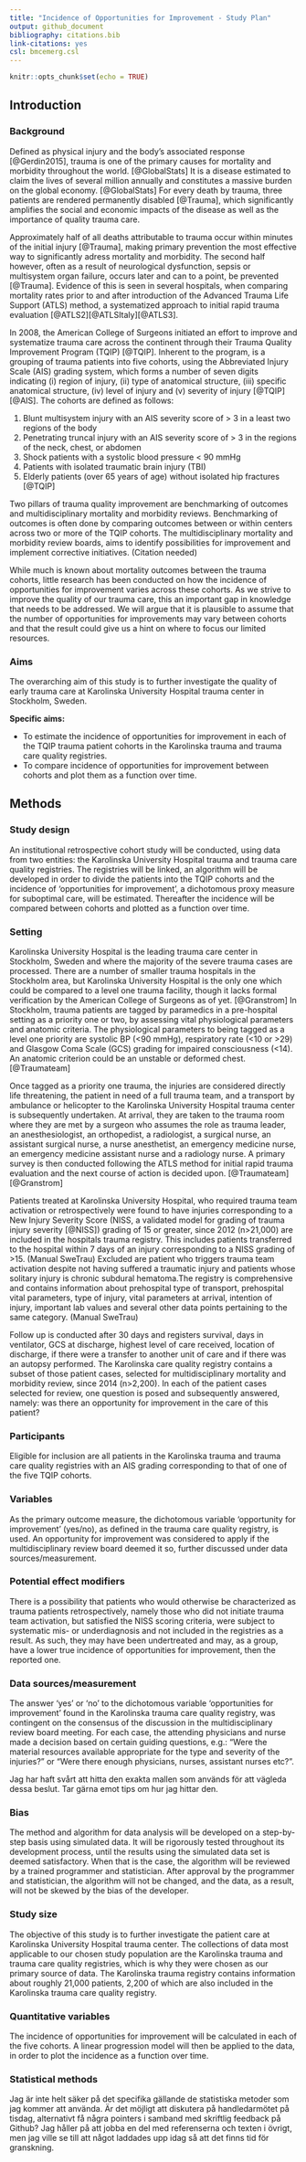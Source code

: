 ```yaml
---
title: "Incidence of Opportunities for Improvement - Study Plan"
output: github_document
bibliography: citations.bib
link-citations: yes
csl: bmcemerg.csl
---
```


```r
knitr::opts_chunk$set(echo = TRUE)
```


## Introduction
### Background

Defined as physical injury and the body’s associated response [@Gerdin2015], trauma is one of the primary causes for mortality and morbidity throughout the world. [@GlobalStats] It is a disease estimated to claim the lives of several million annually and constitutes a massive burden on the global economy. [@GlobalStats] For every death by trauma, three patients are rendered permanently disabled [@Trauma], which significantly amplifies the social and economic impacts of the disease as well as the importance of quality trauma care.

Approximately half of all deaths attributable to trauma occur within minutes of the initial injury [@Trauma], making primary prevention the most effective way to significantly adress mortality and morbidity. The second half however, often as a result of neurological dysfunction, sepsis or multisystem organ failure, occurs later and can to a point, be prevented [@Trauma]. Evidence of this is seen in several hospitals, when comparing mortality rates prior to and after  introduction of the Advanced Trauma Life Support (ATLS) method, a systematized approach to initial rapid trauma evaluation [@ATLS2][@ATLSItaly][@ATLS3].

In 2008, the American College of Surgeons initiated an effort to improve and systematize trauma care across the continent through their Trauma Quality Improvement Program (TQIP) [@TQIP]. Inherent to the program, is a grouping of trauma patients into five cohorts, using the Abbreviated Injury Scale (AIS) grading system, which forms a number of seven digits indicating (i) region of injury, (ii) type of anatomical structure, (iii) specific anatomical structure, (iv) level of injury and (v) severity of injury [@TQIP][@AIS]. The cohorts are defined as follows: 


1. Blunt multisystem injury with an AIS severity score of > 3 in a least two regions of the body
2. Penetrating truncal injury with an AIS severity score of > 3 in the regions of the neck, chest, or abdomen
3. Shock patients with a systolic blood pressure < 90 mmHg
4. Patients with isolated traumatic brain injury (TBI)
5. Elderly patients (over 65 years of age) without isolated hip fractures [@TQIP]

Two pillars of trauma quality improvement are benchmarking of outcomes and multidisciplinary mortality and morbidity reviews. Benchmarking of outcomes is often done by comparing outcomes between or within centers across two or more of the TQIP cohorts. The multidisciplinary mortality and morbidity review boards, aims to identify possibilities for improvement and implement corrective initiatives. (Citation needed)

While much is known about mortality outcomes between the trauma cohorts, little research has been conducted on how the incidence of opportunities for improvement varies across these cohorts. As we strive to improve the quality of our trauma care, this an important gap in knowledge that needs to be addressed. We will argue that it is plausible to assume that the number of opportunities for improvements may vary between cohorts and that the result could give us a hint on where to focus our limited resources.

### Aims

The overarching aim of this study is to further investigate the quality of early trauma care at Karolinska University Hospital trauma center in Stockholm, Sweden. 

**Specific aims:**


* To estimate the incidence of opportunities for improvement in each of the TQIP trauma patient cohorts in the Karolinska trauma and trauma care quality registries.
* To compare incidence of opportunities for improvement between cohorts and plot them as a function over time.

## Methods
### Study design 

An institutional retrospective cohort study will be conducted, using data from two entities: the Karolinska University Hospital trauma and trauma care quality registries. The registries will be linked, an algorithm will be developed in order to divide the patients into the TQIP cohorts and the incidence of ‘opportunities for improvement’, a dichotomous proxy measure for suboptimal care, will be estimated. Thereafter the incidence will be compared between cohorts and plotted as a function over time.

### Setting 

Karolinska University Hospital is the leading trauma care center in Stockholm, Sweden and where the majority of the severe trauma cases are processed. There are a number of smaller  trauma hospitals in the Stockholm area, but Karolinska University Hospital is the only one which could be compared to a level one trauma facility, though it lacks formal verification by the American College of Surgeons as of yet. [@Granstrom] In Stockholm, trauma patients are tagged by paramedics in a pre-hospital setting as a priority one or two, by assessing vital physiological parameters and anatomic criteria. The physiological parameters to being tagged as a level one priority are systolic BP (<90 mmHg), respiratory rate (<10 or >29) and Glasgow Coma Scale (GCS) grading for impaired consciousness (<14). An anatomic criterion could be an unstable or deformed chest. [@Traumateam]

Once tagged as a priority one trauma, the injuries are considered directly life threatening, the patient in need of a full trauma team, and a transport by ambulance or helicopter to the Karolinska University Hospital trauma center is subsequently undertaken. At arrival, they are taken to the trauma room where they are met by a surgeon who assumes the role as trauma leader, an anesthesiologist, an orthopedist, a radiologist, a surgical nurse, an assistant surgical nurse, a nurse anesthetist, an emergency medicine nurse, an emergency medicine assistant nurse and a radiology nurse. A primary survey is then conducted following the ATLS method for initial rapid trauma evaluation and the next course of action is decided upon. [@Traumateam] [@Granstrom]

Patients treated at Karolinska University Hospital, who required trauma team activation or retrospectively were found to have injuries corresponding to a New Injury Severity Score (NISS, a validated model for grading of trauma injury severity [@NISS]) grading of 15 or greater, since 2012 (n>21,000) are included in the hospitals trauma registry. This includes patients transferred to the hospital within 7 days of an injury corresponding to a NISS grading of >15. (Manual SweTrau) Excluded are patient who triggers trauma team activation despite not having suffered a traumatic injury and patients whose solitary injury is chronic subdural hematoma.The registry is comprehensive and contains information about prehospital type of transport, prehospital vital parameters, type of injury, vital parameters at arrival, intention of injury, important lab values and several other data points pertaining to the same category. (Manual SweTrau)

Follow up is conducted after 30 days and registers survival, days in ventilator, GCS at discharge, highest level of care received, location of discharge, if there were a transfer to another unit of care and if there was an autopsy performed. The Karolinska care quality registry contains a subset of those patient cases, selected for multidisciplinary mortality and morbidity review, since 2014 (n>2,200). In each of the patient cases selected for review, one question is posed and subsequently answered, namely: was there an opportunity for improvement in the care of this patient?

### Participants 

Eligible for inclusion are all patients in the Karolinska trauma and trauma care quality registries with an AIS grading corresponding to that of one of the five TQIP cohorts. 

### Variables 

As the primary outcome measure, the dichotomous variable ‘opportunity for improvement’ (yes/no), as defined in the trauma care quality registry, is used. An opportunity for improvement was considered to apply if the multidisciplinary review board deemed it so, further discussed under data sources/measurement.

### Potential effect modifiers

There is a possibility that patients who would otherwise be characterized as trauma patients retrospectively, namely those who did not initiate trauma team activation, but satisfied the NISS scoring criteria, were subject to systematic mis- or underdiagnosis and not included in the registries as a result. As such, they may have been undertreated and may, as a group, have a lower true incidence of opportunities for improvement, then the reported one.

### Data sources/measurement 

The answer ‘yes’ or ‘no’ to the dichotomous variable ‘opportunities for improvement’ found in the Karolinska trauma care quality registry, was contingent on the consensus of the discussion in the multidisciplinary review board meeting. For each case, the attending physicians and nurse made a decision based on certain guiding questions, e.g.: “Were the material resources available appropriate for the type and severity of the injuries?” or “Were there enough physicians, nurses, assistant nurses etc?”. 

Jag har haft svårt att hitta den exakta mallen som används för att vägleda dessa beslut. Tar gärna emot tips om hur jag hittar den. 

### Bias

The method and algorithm for data analysis will be developed on a step-by-step basis using simulated data. It will be rigorously tested throughout its development process, until the results using the simulated data set is deemed satisfactory. When that is the case, the algorithm will be reviewed by a trained programmer and statistician. After approval by the programmer and statistician, the algorithm will not be changed, and the data, as a result, will not be skewed by the bias of the developer.

### Study size 

The objective of this study is to further investigate the patient care at Karolinska University Hospital trauma center. The collections of data most applicable to our chosen study population are the Karolinska trauma and trauma care quality registries, which is why they were chosen as our primary source of data. The Karolinska trauma registry contains information about roughly 21,000 patients, 2,200 of which are also included in the Karolinska trauma care quality registry.

### Quantitative variables

The incidence of opportunities for improvement will be calculated in each of the five cohorts. A linear progression model will then be applied to the data, in order to plot the incidence as a function over time. 

### Statistical methods 

Jag är inte helt säker på det specifika gällande de statistiska metoder som jag kommer att använda. Är det möjligt att diskutera på handledarmötet på tisdag, alternativt få några pointers i samband med skriftlig feedback på Github? Jag håller på att jobba en del med referenserna och texten i övrigt, men jag ville se till att något laddades upp idag så att det finns tid för granskning. 


